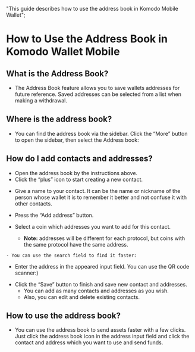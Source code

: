   "This guide describes how to use the address book in Komodo Mobile Wallet";


# How to Use the Address Book in Komodo Wallet Mobile

## What is the Address Book?

*   The Address Book feature allows you to save wallets addresses for future reference. Saved addresses can be selected from a list when making a withdrawal.

## Where is the address book?

*   You can find the address book via the sidebar. Click the “More” button to open the sidebar, then select the Address book:

<OptimizedImage title=" How to Use the Address Book in Komodo Wallet Mobile" src={howToUseAddressBook1} alt=" How to Use the Address Book in Komodo Wallet Mobile" />

<OptimizedImage title=" How to Use the Address Book in Komodo Wallet Mobile" src={howToUseAddressBook2} alt=" How to Use the Address Book in Komodo Wallet Mobile" />

## How do I add contacts and addresses?

*   Open the address book by the instructions above.
*   Click the “plus” icon to start creating a new contact.

<OptimizedImage title=" How to Use the Address Book in Komodo Wallet Mobile" src={howToUseAddressBook3} alt=" How to Use the Address Book in Komodo Wallet Mobile" />

*   Give a name to your contact. It can be the name or nickname of the person whose wallet it is to remember it better and not confuse it with other contacts.

<OptimizedImage title=" How to Use the Address Book in Komodo Wallet Mobile" src={howToUseAddressBook4} alt=" How to Use the Address Book in Komodo Wallet Mobile" />

*   Press the “Add address” button.

*   Select a coin which addresses you want to add for this contact.
    - **Note:** addresses will be different for each protocol, but coins with the same protocol have the same address.

<OptimizedImage title=" How to Use the Address Book in Komodo Wallet Mobile" src={howToUseAddressBook5} alt=" How to Use the Address Book in Komodo Wallet Mobile" />

    - You can use the search field to find it faster:

<OptimizedImage title=" How to Use the Address Book in Komodo Wallet Mobile" src={howToUseAddressBook6} alt=" How to Use the Address Book in Komodo Wallet Mobile" />

*   Enter the address in the appeared input field. You can use the QR code scanner:)

<OptimizedImage title=" How to Use the Address Book in Komodo Wallet Mobile" src={howToUseAddressBook7} alt=" How to Use the Address Book in Komodo Wallet Mobile" />

*   Click the “Save” button to finish and save new contact and addresses.
    - You can add as many contacts and addresses as you wish.
    - Also, you can edit and delete existing contacts.

<OptimizedImage title=" How to Use the Address Book in Komodo Wallet Mobile" src={howToUseAddressBook8} alt=" How to Use the Address Book in Komodo Wallet Mobile" />

## How to use the address book?

*   You can use the address book to send assets faster with a few clicks. Just click the address book icon in the address input field and click the contact and address which you want to use and send funds.
